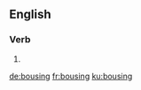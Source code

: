 ==English==

===Verb===
{{head|en|present participle}}

# {{present participle of|bouse|lang=en|nocat=1}}

[[de:bousing]]
[[fr:bousing]]
[[ku:bousing]]